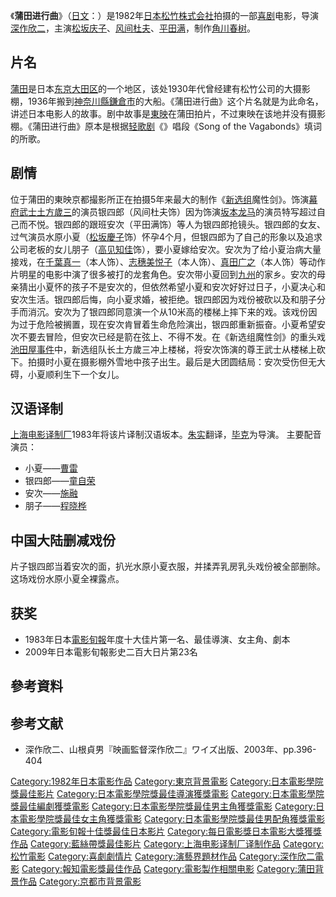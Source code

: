{{noteTA
|T=zh-hans:;zh-hant:;zh-hk:情義兩心知;
|G1=Show
|1=zh-hans:;zh-hant:;zh-hk:情義兩心知;
}}

{{Infobox_Film
  | name         = 蒲田进行曲<br>{{lang|ja|蒲田行進曲}}
  | image        = Kamata Koshin-kyoku.JPG
  | caption      = 
  | writer       = Tsuka Kōhei（{{lang|ja|つかこうへい}}）
  | starring     = [[松坂庆子|松坂庆子]]<br>[[风间杜夫|风间杜夫]]<br>[[平田满|平田满]]
  | director     = [[深作欣二|深作欣二]]
  | producer     = 角川春树
  | editing      = 市田勇
  | cinematography = 北坂清
  | music              = [[甲斐正人|甲斐正人]]
  | distributor  = {{JPN}}[[松竹映画|松竹映画]]
  | released     = {{JPN}} 1982年10月9日<br>{{HKG-1959}} 1984年6月22日<ref>[http://iha2005.web.fc2.com/hkmovie/hk1984e-b5.htm 香港電影票房 1984 〔外語電影〕] {{webarchive|url=https://web.archive.org/web/20161012083949/http://iha2005.web.fc2.com/hkmovie/hk1984e-b5.htm |date=2016-10-12 }}，〈香港電影票房全紀錄〉</ref>
  | runtime      = 109分钟
  | country      = {{JPN}}
  | language     = [[日本语|日本语]]
  | rating       =
  | budget       =
  | gross        = 17億6300萬圓
  | preceded_by  =
  | followed_by  =
  | imdb_id      = 0082601
  | cn_name      = 蒲田進行曲
  | hk_name      = 情義兩心知
  | tw_name      = 愛之物語
}}
{{Japanese|japanese=蒲田行進曲|kana=かまたこうしんきょく|romaji=Kamata Kōshin-kyoku}}
《'''蒲田进行曲'''》（[[日文|日文]]：{{lang|ja|蒲田行進曲}}）是1982年[[日本|日本]][[松竹株式会社|松竹株式会社]]拍摄的一部[[喜剧|喜剧]]电影，导演[[深作欣二|深作欣二]]，主演[[松坂庆子|松坂庆子]]、[[风间杜夫|风间杜夫]]、[[平田满|平田满]]，制作[[角川春树|角川春树]]。

== 片名 ==
[[蒲田|蒲田]]是日本[[东京|东京]][[大田区|大田区]]的一个地区，该处1930年代曾经建有松竹公司的大摄影棚，1936年搬到[[神奈川縣|神奈川縣]][[鎌倉市|鎌倉市]]的大船。《蒲田进行曲》这个片名就是为此命名，讲述日本电影人的故事。剧中故事是[[東映|東映]]在蒲田拍片，不过東映在该地并没有摄影棚。《蒲田进行曲》原本是根据{{link-en|鲁道夫·弗里姆尔|Rudolf Friml}}[[轻歌剧|轻歌剧]]《{{link-en|游民之王|The Vagabond King}}》唱段《Song of the Vagabonds》填词的{{link-ja|松竹蒲田摄影所|松竹蒲田撮影所}}所歌。

== 剧情 ==
位于蒲田的東映京都撮影所正在拍摄5年来最大的制作《[[新选组|新选组]]魔性剑》。饰演[[幕府|幕府]][[武士|武士]][[土方歲三|土方歲三]]的演员银四郎（风间杜夫饰）因为饰演[[坂本龙马|坂本龙马]]的演员特写超过自己而不悦。银四郎的跟班安次（平田满饰）等人为银四郎抢镜头。银四郎的女友、过气演员水原小夏（[[松坂慶子|松坂慶子]]饰）怀孕4个月，但银四郎为了自己的形象以及追求公司老板的女儿朋子（[[高见知佳|高见知佳]]饰），要小夏嫁给安次。安次为了给小夏治病大量接戏，在[[千葉真一|千葉真一]]（本人饰）、[[志穗美悦子|志穗美悦子]]（本人饰）、[[真田广之|真田广之]]（本人饰）等动作片明星的电影中演了很多被打的龙套角色。安次带小夏回到[[九州_(日本)|九州]]的家乡。安次的母亲猜出小夏怀的孩子不是安次的，但依然希望小夏和安次好好过日子，小夏决心和安次生活。银四郎后悔，向小夏求婚，被拒绝。银四郎因为戏份被砍以及和朋子分手而消沉。安次为了银四郎同意演一个从10米高的楼梯上摔下来的戏。该戏份因为过于危险被搁置，现在安次肯冒着生命危险演出，银四郎重新振奋。小夏希望安次不要去冒险，但安次已经是箭在弦上、不得不发。在《新选组魔性剑》的重头戏[[池田屋事件|池田屋事件]]中，新选组队长土方歲三冲上楼梯，将安次饰演的尊王武士从楼梯上砍下。拍摄时小夏在摄影棚外雪地中孩子出生。最后是大团圆结局：安次受伤但无大碍，小夏顺利生下一个女儿。

== 汉语译制 ==
[[上海电影译制厂|上海电影译制厂]]1983年将该片译制汉语坂本。[[朱实|朱实]]翻译，[[毕克|毕克]]为导演。
主要配音演员：
*小夏——[[曹雷|曹雷]]
*银四郎——[[童自荣|童自荣]]
*安次——[[施融|施融]] 
*朋子——[[程晓桦|程晓桦]]

== 中国大陆删减戏份 ==
片子银四郎当着安次的面，扒光水原小夏衣服，并揉弄乳房乳头戏份被全部删除。这场戏份水原小夏全裸露点。

== 获奖 ==
*1983年日本[[電影旬報|電影旬報]]年度十大佳片第一名、最佳導演、女主角、劇本
*2009年日本電影旬報影史二百大日片第23名

==參考資料==
<div class="references-small">
<references/>
</div>
== 参考文献 ==
*深作欣二、山根貞男『映画監督深作欣二』ワイズ出版、2003年、pp.396-404
{{深作欣二監督作品}}
{{報知電影獎最佳影片}}
{{日本電影金像獎最佳影片}}
{{電影旬報十佳獎最佳日本影片}}
{{每日電影獎日本電影大獎}}
{{藍絲帶獎最佳影片}}
{{上海电影译制厂/1980s作品}}

{{DEFAULTSORT:Kamata Koshin-kyoku}}
[[Category:1982年日本電影作品|Category:1982年日本電影作品]]
[[Category:東京背景電影|Category:東京背景電影]]
[[Category:日本電影學院獎最佳影片|Category:日本電影學院獎最佳影片]]
[[Category:日本電影學院獎最佳導演獲獎電影|Category:日本電影學院獎最佳導演獲獎電影]]
[[Category:日本電影學院獎最佳編劇獲獎電影|Category:日本電影學院獎最佳編劇獲獎電影]]
[[Category:日本電影學院獎最佳男主角獲獎電影|Category:日本電影學院獎最佳男主角獲獎電影]]
[[Category:日本電影學院獎最佳女主角獲獎電影|Category:日本電影學院獎最佳女主角獲獎電影]]
[[Category:日本電影學院獎最佳男配角獲獎電影|Category:日本電影學院獎最佳男配角獲獎電影]]
[[Category:電影旬報十佳獎最佳日本影片|Category:電影旬報十佳獎最佳日本影片]]
[[Category:每日電影獎日本電影大獎獲獎作品|Category:每日電影獎日本電影大獎獲獎作品]]
[[Category:藍絲帶獎最佳影片|Category:藍絲帶獎最佳影片]]
[[Category:上海电影译制厂译制作品|Category:上海电影译制厂译制作品]]
[[Category:松竹電影|Category:松竹電影]]
[[Category:喜劇劇情片|Category:喜劇劇情片]]
[[Category:演藝界題材作品|Category:演藝界題材作品]]
[[Category:深作欣二電影|Category:深作欣二電影]]
[[Category:報知電影獎最佳作品|Category:報知電影獎最佳作品]]
[[Category:電影製作相關电影|Category:電影製作相關电影]]
[[Category:蒲田背景作品|Category:蒲田背景作品]]
[[Category:京都市背景電影|Category:京都市背景電影]]